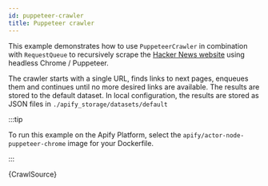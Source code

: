 ```yaml
---
id: puppeteer-crawler
title: Puppeteer crawler
---
```



This example demonstrates how to use <ApiLink to="puppeteer-crawler/class/PuppeteerCrawler">`PuppeteerCrawler`</ApiLink> in combination
with <ApiLink to="core/class/RequestQueue">`RequestQueue`</ApiLink>
to recursively scrape the [Hacker News website](https://news.ycombinator.com) using headless Chrome / Puppeteer.

The crawler starts with a single URL, finds links to next pages, enqueues them and continues until no more desired links are available. The results
are stored to the default dataset. In local configuration, the results are stored as JSON files in `./apify_storage/datasets/default`

:::tip

To run this example on the Apify Platform, select the `apify/actor-node-puppeteer-chrome` image for your Dockerfile.

:::

<CodeBlock className="language-js">
	{CrawlSource}
</CodeBlock>
